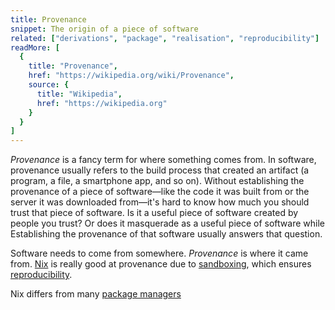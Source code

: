 ```yaml
---
title: Provenance
snippet: The origin of a piece of software
related: ["derivations", "package", "realisation", "reproducibility"]
readMore: [
  {
    title: "Provenance",
    href: "https://wikipedia.org/wiki/Provenance",
    source: {
      title: "Wikipedia",
      href: "https://wikipedia.org"
    }
  }
]
---
```


*Provenance* is a fancy term for where something comes from.
In software, provenance usually refers to the build process that created an artifact (a program, a file, a smartphone app, and so on).
Without establishing the provenance of a piece of software&mdash;like the code it was built from or the server it was downloaded from&mdash;it's hard to know how much you should trust that piece of software.
Is it a useful piece of software created by people you trust?
Or does it masquerade as a useful piece of software while
Establishing the provenance of that software usually answers that question.


Software needs to come from somewhere.
*Provenance* is where it came from.
[Nix] is really good at provenance due to [sandboxing], which ensures [reproducibility].

Nix differs from many [package managers][pkg]

[nix]: /concepts/nix
[pkg]: /concepts/package-management
[reproducibility]: /concepts/reproducibility
[sandboxing]: /concepts/sandboxing
[wikipedia]: https://wikipedia.org/wiki/Provenance

